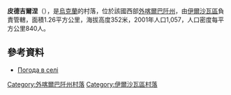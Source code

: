 {{coord|48|23|50|N|23|1|38|E|scale:100000|display=title}}

'''皮德吉爾涅'''（{{lang-uk|Підгірне}}），是[[烏克蘭|烏克蘭]]的村落，位於該國西部[[外喀爾巴阡州|外喀爾巴阡州]]，由[[伊爾沙瓦區|伊爾沙瓦區]]負責管轄，面積1.26平方公里，海拔高度352米，2001年人口1,057，人口密度每平方公里840人。

==參考資料==
*[http://weather.in.ua/ua/zakarpatskaja/20515 Погода в селі ] {{Wayback|url=http://weather.in.ua/ua/zakarpatskaja/20515 |date=20161106040513 }}

{{DEFAULTSORT:Підгірне}}

[[Category:外喀爾巴阡州村落|Category:外喀爾巴阡州村落]]
[[Category:伊爾沙瓦區村落|Category:伊爾沙瓦區村落]]


{{Zakarpattia-geo-stub}}